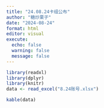 ```yaml
---
title: "24.08.24卡组公布"
author: "糖炒栗子"
date: "2024-08-24"
format: html
editor: visual
execute:
  echo: false
  warning: false
  message: false
---
```


```r
library(readxl)
library(dplyr)
library(knitr)
data <- read_excel("8.24账号.xlsx")
```

```r
kable(data)
```

